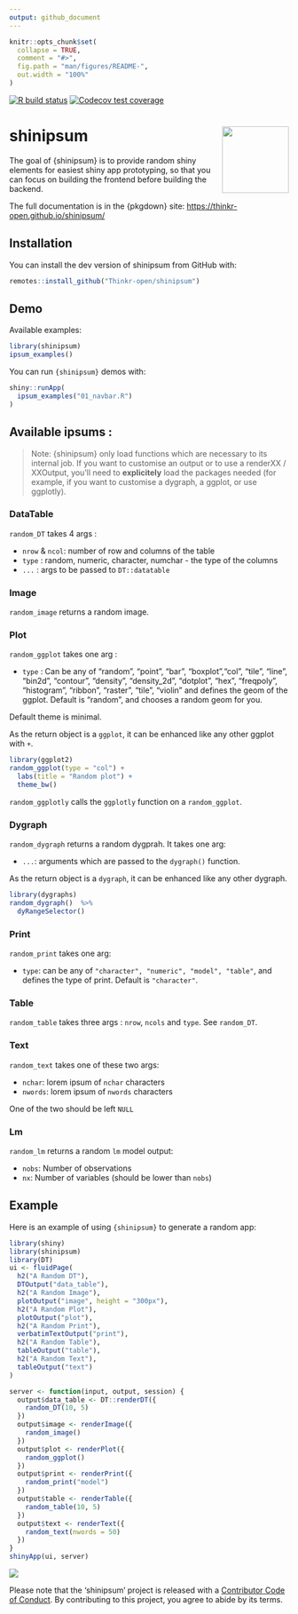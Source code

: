 ```yaml
---
output: github_document
---
```


<!-- README.md is generated from README.Rmd. Please edit that file -->

```r
knitr::opts_chunk$set(
  collapse = TRUE,
  comment = "#>",
  fig.path = "man/figures/README-",
  out.width = "100%"
)
```

<!-- badges: start -->
[![R build status](https://github.com/ThinkR-open/shinipsum/workflows/R-CMD-check/badge.svg)](https://github.com/ThinkR-open/shinipsum/actions)
[![Codecov test coverage](https://codecov.io/gh/ThinkR-open/shinipsum/branch/master/graph/badge.svg)](https://codecov.io/gh/ThinkR-open/shinipsum?branch=master)
<!-- badges: end -->

# shinipsum <img src="https://raw.githubusercontent.com/ThinkR-open/shinipsum/master/img/thinkr-hex-shinipsum.png" align="right" alt="" width="120" />

The goal of {shinipsum} is to provide random shiny elements for easiest shiny app prototyping, so that you can focus on building the frontend before building the backend.


The full documentation is in the {pkgdown} site: <https://thinkr-open.github.io/shinipsum/>

## Installation

You can install the dev version of shinipsum from GitHub with:

``` r
remotes::install_github("Thinkr-open/shinipsum")
```

## Demo 

Available examples: 

```r
library(shinipsum)
ipsum_examples()
```


You can run `{shinipsum}` demos with: 

```r
shiny::runApp(
  ipsum_examples("01_navbar.R")
)
```

## Available ipsums : 

> Note: {shinipsum} only load functions which are necessary to its internal job. If you want to customise an output or to use a renderXX / XXOutput, you'll need to **explicitely** load the packages needed (for example, if you want to customise a dygraph, a ggplot, or use ggplotly).

### DataTable 

`random_DT` takes 4 args : 

+ `nrow` & `ncol`: number of row and columns of the table
+ `type` : random, numeric, character, numchar - the type of the columns
+ `...` : args to be passed to `DT::datatable`

### Image

`random_image` returns a random image.

### Plot

`random_ggplot` takes one arg : 

+ `type` : Can be any of "random", "point", "bar", "boxplot","col", "tile", "line", "bin2d", "contour", "density", "density_2d", "dotplot", "hex", "freqpoly", "histogram", "ribbon", "raster", "tile", "violin" and defines the geom of the ggplot. Default is "random", and chooses a random geom for you.

Default theme is minimal.

As the return object is a `ggplot`, it can be enhanced like any other ggplot with `+`.

```r
library(ggplot2)
random_ggplot(type = "col") + 
  labs(title = "Random plot") + 
  theme_bw()
```

`random_ggplotly` calls the `ggplotly` function on a `random_ggplot`.  

### Dygraph

`random_dygraph` returns a random dygprah. It takes one arg: 

+ `...`: arguments which are passed to the `dygraph()` function. 

As the return object is a `dygraph`, it can be enhanced like any other dygraph.

```r
library(dygraphs)
random_dygraph()  %>% 
  dyRangeSelector()
```


### Print 

`random_print` takes one arg: 

+ `type`: can be any of `"character", "numeric", "model", "table"`, and defines the type of print. Default is `"character"`.


### Table 

`random_table` takes three args : `nrow`, `ncols` and `type`. See `random_DT`. 

### Text 

`random_text` takes one of these two args: 

+ `nchar`: lorem ipsum of `nchar` characters
+ `nwords`: lorem ipsum of `nwords` characters

One of the two should be left `NULL`

### Lm

`random_lm` returns a random `lm` model output:

+ `nobs`: Number of observations
+ `nx`: Number of variables (should be lower than `nobs`)


## Example

Here is an example of using `{shinipsum}` to generate a random app:

```r
library(shiny)
library(shinipsum)
library(DT)
ui <- fluidPage(
  h2("A Random DT"),
  DTOutput("data_table"),
  h2("A Random Image"),
  plotOutput("image", height = "300px"),
  h2("A Random Plot"),
  plotOutput("plot"),
  h2("A Random Print"),
  verbatimTextOutput("print"),
  h2("A Random Table"),
  tableOutput("table"),
  h2("A Random Text"),
  tableOutput("text")
)

server <- function(input, output, session) {
  output$data_table <- DT::renderDT({
    random_DT(10, 5)
  })
  output$image <- renderImage({
    random_image()
  })
  output$plot <- renderPlot({
    random_ggplot()
  })
  output$print <- renderPrint({
    random_print("model")
  })
  output$table <- renderTable({
    random_table(10, 5)
  })
  output$text <- renderText({
    random_text(nwords = 50)
  })
}
shinyApp(ui, server)

```

<img src="https://raw.githubusercontent.com/ThinkR-open/shinipsum/master/img/shinipsum.png">

Please note that the 'shinipsum' project is released with a [Contributor Code of Conduct](CODE_OF_CONDUCT.md). By contributing to this project, you agree to abide by its terms.
